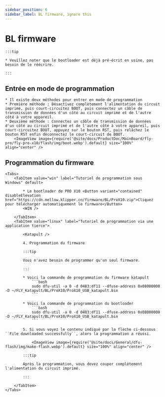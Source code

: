 ```yaml
---
sidebar_position: 6
sidebar_label: BL firmware, ignore this
---
```



# BL firmware

    :::tip

    * Veuillez noter que le bootloader est déjà pré-écrit en usine, pas besoin de le réécrire.

    :::

## Entrée en mode de programmation

    * Il existe deux méthodes pour entrer en mode de programmation
    * Première méthode : Désactivez complètement l'alimentation du circuit imprimé, puis court-circuitez BOOT, puis connectez un câble de transmission de données d'un côté au circuit imprimé et de l'autre côté à votre appareil.
    * Deuxième méthode : Connectez un câble de transmission de données d'un côté au circuit imprimé et de l'autre côté à votre appareil, puis court-circuitez BOOT, appuyez sur le bouton RST, puis relâchez le bouton RST enfin déconnectez le court-circuit de BOOT.
        <ImageView image={require('@site/docs/ProductDoc/MainBoard/fly-pro/fly-pro-x10/flash/img/boot.webp').default} size="100%" align="center" />

## Programmation du firmware
    <Tabs>
        <TabItem value="win" label="Tutoriel de programmation sous Windows" default>

            * Le bootloader de PRO X10 <Button variant="contained" disableElevation href="https://cdn.mellow.klipper.cn/firmware/BL/ProX10.zip">Cliquez pour télécharger automatiquement le firmware</Button>
            <WIN />
            
        </TabItem>
        <TabItem value="linux" label="Tutoriel de programmation via une application tierce">
            
            <Katapult />

            4. Programmation du firmware

            :::tip

            Vous n'avez besoin de programmer qu'un seul firmware.

            :::

            * Voici la commande de programmation du firmware katapult
                ```bash
                sudo dfu-util -a 0 -d 0483:df11 --dfuse-address 0x08000000 -D ~/FLY_Katapult/BL/ProX10/ProX10_USB_katapult.bin
                ```

            * Voici la commande de programmation du bootloader
                ```bash
                sudo dfu-util -a 0 -d 0483:df11 --dfuse-address 0x08000000 -D ~/FLY_Katapult/BL/ProX10/ProX10_USB_katapult.bin
                ```

            5. Si vous voyez le contenu indiqué par la flèche ci-dessous ``File downloaded successfully``, alors la programmation a réussi.

                <ImageView image={require('@site/docs/General/dfu-flash/img/make-flash.webp').default} size="100%" align="center" />

            :::tip

            Après la programmation, vous devez couper complètement l'alimentation du circuit imprimé.

            :::

        </TabItem>
    </Tabs>